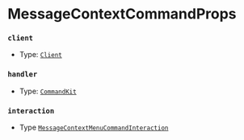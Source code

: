 # MessageContextCommandProps

### `client`

-   Type: [`Client`](https://old.discordjs.dev/#/docs/discord.js/main/class/Client)

### `handler`

-   Type: [`CommandKit`](/typedef/CommandKit)

### `interaction`

-   Type [`MessageContextMenuCommandInteraction`](https://old.discordjs.dev/#/docs/discord.js/main/class/MessageContextMenuCommandInteraction)
